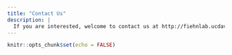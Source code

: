 ---
title: "Contact Us"
description: |
  If you are interested, welcome to contact us at http://fiehnlab.ucdavis.edu/ 
---

```{r setup, include=FALSE}
knitr::opts_chunk$set(echo = FALSE)
```
